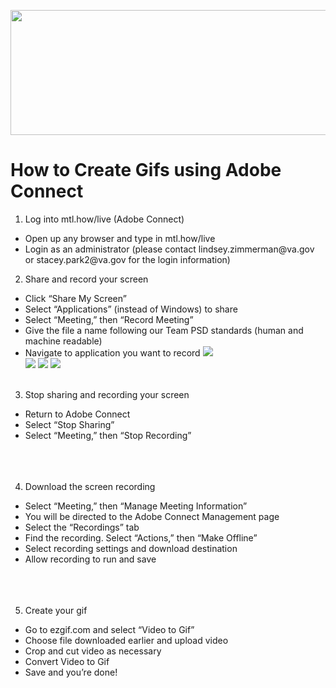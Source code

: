 <img src = "https://github.com/lzim/teampsd/blob/teampsd_style/teampsd_logo/team_psd_logo_sm.png"
     height = "200" width = "600">  

# How to Create Gifs using Adobe Connect

1. Log into mtl.how/live (Adobe Connect)
- Open up any browser and type in mtl.how/live
- Login as an administrator (please contact lindsey.zimmerman@va.gov or stacey.park2@va.gov for the login information)

2. Share and record your screen 
- Click "Share My Screen"
- Select "Applications" (instead of Windows) to share
- Select "Meeting," then "Record Meeting"
- Give the file a name following our Team PSD standards (human and machine readable)
- Navigate to application you want to record 
![](https://raw.githubusercontent.com/lzim/teampsd/resources/gif_guide/gif_guide_1.gif)  
![](https://raw.githubusercontent.com/lzim/teampsd/blob/master/resources/gif_guide/gif_guide_2.gif)
![](https://raw.githubusercontent.com/lzim/teampsd/blob/master/resources/gif_guide/gif_guide_3.gif)
![](https://raw.githubusercontent.com/lzim/teampsd/blob/master/resources/gif_guide/gif_guide_4.gif)
![]()  
![]()  

3. Stop sharing and recording your screen
- Return to Adobe Connect
- Select "Stop Sharing"
- Select "Meeting," then "Stop Recording"
![]()  
![]()  
![]()  
![]()  

4. Download the screen recording
- Select "Meeting," then "Manage Meeting Information"
- You will be directed to the Adobe Connect Management page
- Select the "Recordings" tab
- Find the recording. Select "Actions," then "Make Offline"
- Select recording settings and download destination
- Allow recording to run and save
![]()  
![]()  
![]()  
![]()  

5. Create your gif
- Go to ezgif.com and select "Video to Gif"
- Choose file downloaded earlier and upload video
- Crop and cut video as necessary
- Convert Video to Gif
- Save and you're done!
![]()  
![]()  
![]()  
![]()  



